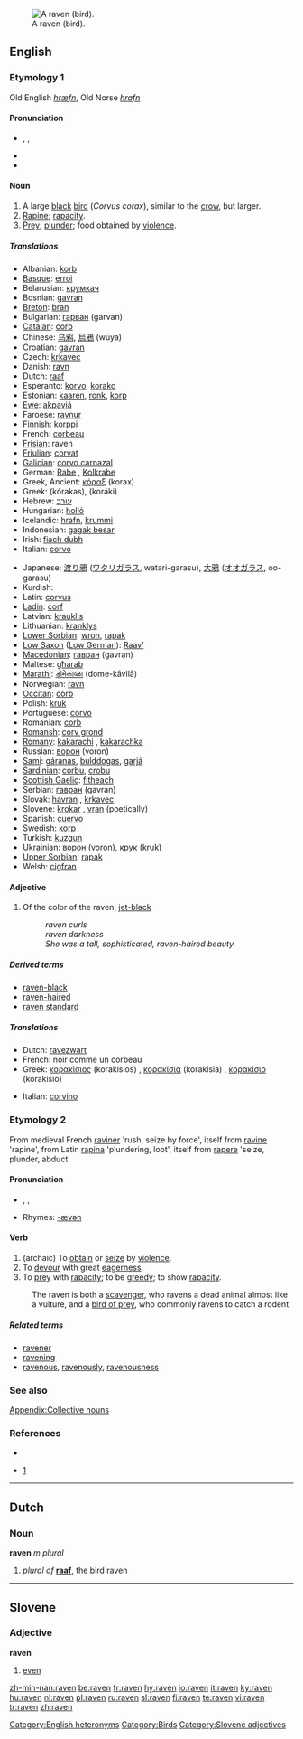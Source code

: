 {{see|Raven}}
{{wikipedia}}
[[Image:The Raven.jpg|thumb|right|A raven (bird).]]
==English==

===Etymology 1===
Old English ''[[hræfn]]'', Old Norse ''[[hrafn]]''

====Pronunciation====
* {{AHD|rāʹvən}}, {{IPA|/ˈreɪvən/}}, {{SAMPA|/"reIv@n/}}
* {{audio|en-us-raven.ogg|Audio (US)}}
* {{rhymes|eɪvən}}

====Noun====
{{en-noun}}

# A large [[black]] [[bird]] (''Corvus corax''), similar to the [[crow]], but larger.
# [[rapine|Rapine]]; [[rapacity]].
# [[Prey]]; [[plunder]]; food obtained by [[violence]].

=====Translations=====
{{trans-top|bird}}
* Albanian: [[korb]] {{m}}
* [[Basque]]: [[erroi]]
* Belarusian: [[крумкач]]
* Bosnian: [[gavran]] {{m}}
* [[Breton]]: [[bran]] {{m}}
* Bulgarian: [[гарван]] (garvan)
* [[Catalan]]: [[corb]] {{m}}
* Chinese: [[乌鸦]], [[烏鴉]] (wūyā)
* Croatian: [[gavran]]
* Czech: [[krkavec]]
* Danish: [[ravn]]
* Dutch: [[raaf]] {{m}}
* Esperanto: [[korvo]], [[korako]]
* Estonian: [[kaaren]], [[ronk]], [[korp]]
* [[Ewe]]: [[akpaviã]]
* Faroese: [[ravnur]]
* Finnish: [[korppi]]
* French: [[corbeau]] {{m}}
* [[Frisian]]: raven
* [[Friulian]]: [[corvat]]
* [[Galician]]: [[corvo carnazal]]
* German: [[Rabe]] {{m}}, [[Kolkrabe]] {{m}}
* Greek, Ancient: [[κόραξ]] (korax) {{m}}
* Greek: {{t|el|κόρακας|m|}} (kórakas), {{t|el|κοράκι|n|}} (koráki)
* Hebrew: [[עורב]]
* Hungarian: [[holló]]
* Icelandic: [[hrafn]], [[krummi]]
* Indonesian: [[gagak besar]]
* Irish: [[fiach dubh]]
* Italian: [[corvo]] {{m}}
{{trans-mid}}
* Japanese: [[渡り鴉]] ([[ワタリガラス]], watari-garasu), [[大鴉]] ([[オオガラス]], oo-garasu)
* Kurdish: {{KUchar|[[داڵ]]}}
* Latin: [[corvus]] {{m}}
* [[Ladin]]: [[corf]]
* Latvian: [[krauklis]]
* Lithuanian: [[kranklys]] {{m}}
* [[Lower Sorbian]]: [[wron]], [[rapak]]
* [[Low Saxon]] ([[Low German]]): [[Raav’]] {{m}}
* [[Macedonian]]: [[гавран]] (gavran)
* Maltese: [[għarab]]
* [[Marathi]]: [[डोमेकाव्ळा]] (dome-kāvllā)
* Norwegian: [[ravn]]
* [[Occitan]]: [[còrb]]
* Polish: [[kruk]] {{m}}
* Portuguese: [[corvo]] {{m}}
* Romanian: [[corb]]
* [[Romansh]]: [[corv grond]]
* [[Romany]]: [[kakarachi]] {{m}}, [[kakarachka]] {{f}}
* Russian: [[ворон]] (voron) {{m}}
* [[Sami]]: [[gáranas]], [[bulddogas]], [[garjá]]
* [[Sardinian]]: [[corbu]], [[crobu]] {{m}}
* [[Scottish Gaelic]]: [[fitheach]] {{m}}
* Serbian: [[гавран]] (gavran)
* Slovak: [[havran#Slovak|havran]] {{m}}, [[krkavec]] {{m}}
* Slovene: [[krokar]] {{m}}, [[vran]] {{m}} (poetically)
* Spanish: [[cuervo]] {{m}}
* Swedish: [[korp]]
* Turkish: [[kuzgun]]
* Ukrainian: [[ворон]] (voron), [[крук]] (kruk)
* [[Upper Sorbian]]: [[rapak]]
* Welsh: [[cigfran]]
{{trans-bottom}}

{{trans-top|rapine; rapacity}}
{{trans-mid}}
{{trans-bottom}}

{{trans-top|prey; plunder; food obtained by violence}}
{{trans-mid}}
{{trans-bottom}}

====Adjective====
{{en-adj|-}}

# Of the color of the raven; [[jet-black]]
#: ''raven curls''
#: ''raven darkness''
#: ''She was a tall, sophisticated, raven-haired beauty.''

=====Derived terms=====
* [[raven-black]]
* [[raven-haired]]
* [[raven standard]]

=====Translations=====
{{trans-top|of the color of the raven; jet-black}}
* Dutch: [[ravezwart]]
* French: noir comme un corbeau
* Greek: [[κορακίσιος]] (korakisios) {{m}}, [[κορακίσια]] (korakisia) {{f}}, [[κορακίσιο]] (korakisio) {{n}}
{{trans-mid}}
* Italian: [[corvino]] 
{{trans-bottom}}

===Etymology 2===
From medieval French [[raviner]] 'rush, seize by force', itself from [[ravine]] 'rapine', from Latin [[rapina]] 'plundering, loot', itself from [[rapere]] 'seize, plunder, abduct'

====Pronunciation====
* {{AHD|răvʹən}}, {{IPA|/ˈrævən/}}, {{SAMPA|/"r{v@n/}}
* Rhymes: [[Rhymes:English:-ævən|-ævən]]

====Verb====
{{en-verb}}

# (archaic) To [[obtain]] or [[seize]] by [[violence]].
# To [[devour]] with great [[eagerness]].
# To [[prey]] with [[rapacity]]; to be [[greedy]]; to show [[rapacity]].
: The raven is both a [[scavenger]], who ravens a dead animal almost like a vulture, and a [[bird of prey]], who commonly ravens to catch a rodent

=====Related terms=====
* [[ravener]]
* [[ravening]]
* [[ravenous]], [[ravenously]], [[ravenousness]]

===See also===
[[Appendix:Collective nouns]]

===References===
* {{Websters}}
* {{EtymOnLine}} [http://www.etymonline.com/index.php?search=raven&searchmode=none]

[[Category:English heteronyms]]

----

==Dutch==

===Noun===
'''raven''' ''m plural''

# ''plural of'' '''[[raaf]]''', the bird raven

----

==Slovene==

===Adjective===
'''raven'''

# [[even]]

[[Category:Birds]]
[[Category:Slovene adjectives]]

[[zh-min-nan:raven]]
[[be:raven]]
[[fr:raven]]
[[hy:raven]]
[[io:raven]]
[[it:raven]]
[[ky:raven]]
[[hu:raven]]
[[nl:raven]]
[[pl:raven]]
[[ru:raven]]
[[sl:raven]]
[[fi:raven]]
[[te:raven]]
[[vi:raven]]
[[tr:raven]]
[[zh:raven]]
